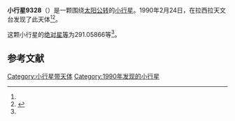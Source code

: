 {{Infobox planet
| bgcolour = #FFFFC0
| name = 9328
| symbol = 
| image = 
| caption = 
| discovery = yes
| discovery_ref = 
| discoverer = {{link-en|亨利·德波鸿诺|Henri Debehogne}}
| discovery_site = [[拉西拉天文台|拉西拉天文台]] 
| discovered = 1990年2月24日
| designations = yes
| mp_name = 
| named_after = 
| alt_names = 1990 DL3/ 1991 RP14
| mp_category = [[主带小行星|主带小行星]]
| orbit_ref = <ref name="a">[http://ssd.jpl.nasa.gov/sbdb.cgi?sstr=9328 9328] {{Wayback|url=http://ssd.jpl.nasa.gov/sbdb.cgi?sstr=9328 |date=20210810100728 }}，小行星數據庫瀏覽器（JPL Small-Body Database Browser）－[[美国国家航空航天局|美国国家航空航天局]]喷气推进实验室</ref>
| epoch = 2456400.5 (2013年4月18日更新)
| aphelion = {{convert|2.7989377|AU|km|3|abbr=on|lk=out}}
| perihelion = {{convert|1.8903305|AU|km|3|abbr=on}}
| semimajor = {{convert|2.3446341|AU|km|3|abbr=on}}
| eccentricity = 0.1937631
| period = 1311.327127 [[日|日]]<br />3.59[[儒略年|儒略年]]
| avg_speed = 
| inclination = 7.10681
| asc_node = 351.91479
| mean_anomaly = 
| arg_peri = 291.05866
| satellites = 
| physical_characteristics = yes
| dimensions = 
| mass = 
| density = 
| surface_grav = 
| escape_velocity = 
| sidereal_day = 
| axial_tilt = 
| pole_ecliptic_lat = 
| pole_ecliptic_lon = 
| albedo = 
| temperatures= 
| temp_name1 = 
| mean_temp_1 = 
| max_temp_1 = 
| temp_name2 = 
| max_temp_2 = 
| spectral_type = 
| abs_magnitude = 291.05866
}}

'''小行星9328'''（{{lang-en|9328}}）是一颗围绕[[太阳|太阳]][[公转|公转]]的[[小行星|小行星]]。1990年2月24日，{{link-en|亨利·德波鸿诺|Henri Debehogne}}在拉西拉天文台发现了此天体<ref name="a" /><ref>{{cite news|title=小行星列表|url=http://cfa-www.harvard.edu/iau/lists/NumberedMPs.txt|accessdate=2013-07-08|newspaper=哈佛大学|archive-date=2008-05-17|archive-url=https://web.archive.org/web/20080517010638/http://cfa-www.harvard.edu/iau/lists/NumberedMPs.txt|dead-url=no}}</ref>。

这颗小行星的[[绝对星等|绝对星等]]为291.05866等<ref name="a" />。

==参考文献==
{{reflist}}
{{Minor Planet Number|[[小行星9327|小行星9327]]|[[小行星9329|小行星9329]]}}

{{小天体}}

[[Category:小行星带天体|Category:小行星带天体]]
[[Category:1990年发现的小行星|Category:1990年发现的小行星]]

{{asteroid-stub}}